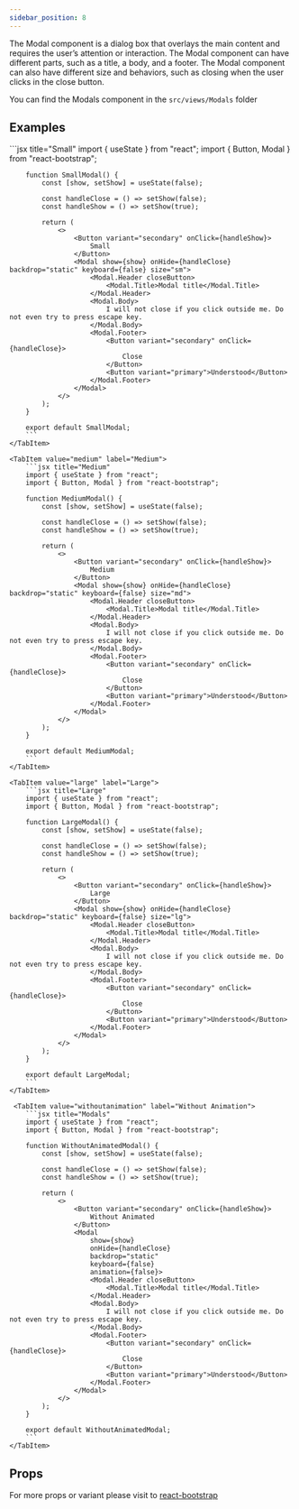 ```yaml
---
sidebar_position: 8
---
```


The Modal component is a dialog box that overlays the main content and requires the user’s attention or interaction. The Modal component can have different parts, such as a title, a body, and a footer. The Modal component can also have different size and behaviors, such as closing when the user clicks in the close button.

You can find the Modals component in the `src/views/Modals` folder


## Examples

<CodePreview>
    <div className="d-flex gap-2">
        <SmallModal />
        <MediumModal />
        <LargeModal />
        <WithoutAnimatedModal />
    </div>
</CodePreview>

<Tabs>
    <TabItem value="small" label="Small">
        ```jsx title="Small"
        import { useState } from "react";
        import { Button, Modal } from "react-bootstrap";

        function SmallModal() {
            const [show, setShow] = useState(false);

            const handleClose = () => setShow(false);
            const handleShow = () => setShow(true);

            return (
                <>
                    <Button variant="secondary" onClick={handleShow}>
                        Small
                    </Button>
                    <Modal show={show} onHide={handleClose} backdrop="static" keyboard={false} size="sm">
                        <Modal.Header closeButton>
                            <Modal.Title>Modal title</Modal.Title>
                        </Modal.Header>
                        <Modal.Body>
                            I will not close if you click outside me. Do not even try to press escape key.
                        </Modal.Body>
                        <Modal.Footer>
                            <Button variant="secondary" onClick={handleClose}>
                                Close
                            </Button>
                            <Button variant="primary">Understood</Button>
                        </Modal.Footer>
                    </Modal>
                </>
            );
        }

        export default SmallModal;
        ```
    </TabItem>
    
    <TabItem value="medium" label="Medium">
        ```jsx title="Medium"
        import { useState } from "react";
        import { Button, Modal } from "react-bootstrap";

        function MediumModal() {
            const [show, setShow] = useState(false);

            const handleClose = () => setShow(false);
            const handleShow = () => setShow(true);

            return (
                <>
                    <Button variant="secondary" onClick={handleShow}>
                        Medium
                    </Button>
                    <Modal show={show} onHide={handleClose} backdrop="static" keyboard={false} size="md">
                        <Modal.Header closeButton>
                            <Modal.Title>Modal title</Modal.Title>
                        </Modal.Header>
                        <Modal.Body>
                            I will not close if you click outside me. Do not even try to press escape key.
                        </Modal.Body>
                        <Modal.Footer>
                            <Button variant="secondary" onClick={handleClose}>
                                Close
                            </Button>
                            <Button variant="primary">Understood</Button>
                        </Modal.Footer>
                    </Modal>
                </>
            );
        }

        export default MediumModal;
        ```
    </TabItem>

    <TabItem value="large" label="Large">
        ```jsx title="Large"
        import { useState } from "react";
        import { Button, Modal } from "react-bootstrap";

        function LargeModal() {
            const [show, setShow] = useState(false);

            const handleClose = () => setShow(false);
            const handleShow = () => setShow(true);

            return (
                <>
                    <Button variant="secondary" onClick={handleShow}>
                        Large
                    </Button>
                    <Modal show={show} onHide={handleClose} backdrop="static" keyboard={false} size="lg">
                        <Modal.Header closeButton>
                            <Modal.Title>Modal title</Modal.Title>
                        </Modal.Header>
                        <Modal.Body>
                            I will not close if you click outside me. Do not even try to press escape key.
                        </Modal.Body>
                        <Modal.Footer>
                            <Button variant="secondary" onClick={handleClose}>
                                Close
                            </Button>
                            <Button variant="primary">Understood</Button>
                        </Modal.Footer>
                    </Modal>
                </>
            );
        }

        export default LargeModal;
        ```
    </TabItem>

     <TabItem value="withoutanimation" label="Without Animation">
        ```jsx title="Modals"
        import { useState } from "react";
        import { Button, Modal } from "react-bootstrap";

        function WithoutAnimatedModal() {
            const [show, setShow] = useState(false);

            const handleClose = () => setShow(false);
            const handleShow = () => setShow(true);

            return (
                <>
                    <Button variant="secondary" onClick={handleShow}>
                        Without Animated
                    </Button>
                    <Modal
                        show={show}
                        onHide={handleClose}
                        backdrop="static"
                        keyboard={false}
                        animation={false}>
                        <Modal.Header closeButton>
                            <Modal.Title>Modal title</Modal.Title>
                        </Modal.Header>
                        <Modal.Body>
                            I will not close if you click outside me. Do not even try to press escape key.
                        </Modal.Body>
                        <Modal.Footer>
                            <Button variant="secondary" onClick={handleClose}>
                                Close
                            </Button>
                            <Button variant="primary">Understood</Button>
                        </Modal.Footer>
                    </Modal>
                </>
            );
        }

        export default WithoutAnimatedModal;
        ```
    </TabItem>
</Tabs>

## Props
For more props or variant please visit to <a href="https://react-bootstrap.netlify.app/docs/components/modal#overview" target="_blank">react-bootstrap</a>